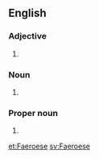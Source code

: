 ==English==

===Adjective===
{{en-adj}}

# {{alternative form of|Faroese}}

===Noun===
{{en-noun|Faeroese}}

# {{alternative form of|Faroese}}

===Proper noun===
{{en-proper noun}}

# {{alternative form of|Faroese}}

[[et:Faeroese]]
[[sv:Faeroese]]